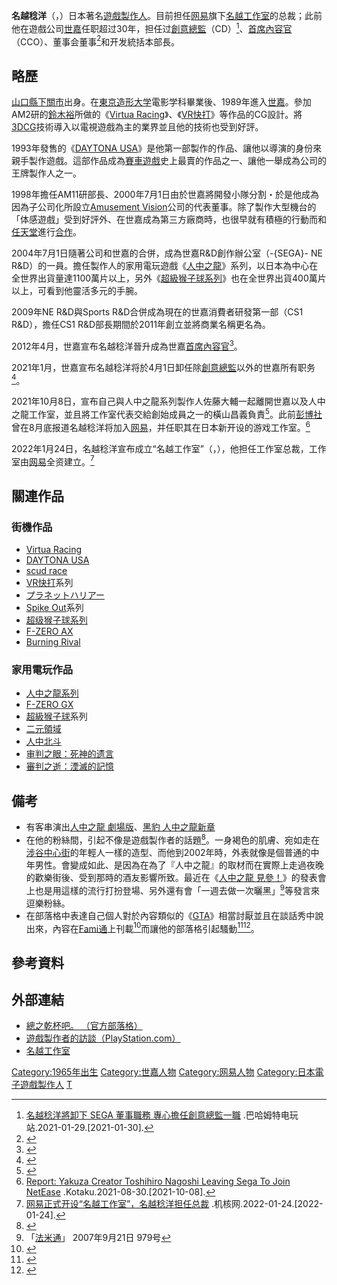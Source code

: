 {{NoteTA
| G1 =Games
}}
{{Infobox person
|name = 名越稔洋
|image = Toshihiro Nagoshi 20140125.jpg
|imagesize = 
|caption = 
|birth_date = {{birth date and age|1965|6|17}}
|birth_place = [[日本|日本]][[山口县|山口县]][[下关市|下关市]]
|nationality = {{JPN}}
|alma_mater = [[東京造形大學|東京造形大學]]
|occupation = 游戏监督、游戏制作人、[[游戏设计|游戏设计师]]
|employer   = [[世嘉|世嘉]]<small>（1989年至2021年）</small><br>[[名越工作室|名越工作室]]<small>（2021年至今）</small>
|spouse = 
|children = 
|Education = [[東京造形大學|東京造形大學]]
|signature = 
}}

{{Japanese|japanese=名越 稔洋|kana=なごし としひろ|romaji=Nagoshi Toshihiro}}

'''名越稔洋'''（{{lang-ja|名越 稔洋}}，{{bd|1965年|6月17日||}}）日本著名[[遊戲製作人|遊戲製作人]]。目前担任[[网易|网易]]旗下[[名越工作室|名越工作室]]的总裁；此前他在遊戲公司[[世嘉|世嘉]]任职超过30年，担任过[[創意總監|創意總監]]（CD）<ref>[https://gnn.gamer.com.tw/detail.php?sn=210120 名越稔洋將卸下 SEGA 董事職務 專心擔任創意總監一職] {{Wayback|url=https://gnn.gamer.com.tw/detail.php?sn=210120 |date=20210209164034 }}.巴哈姆特电玩站.2021-01-29.[2021-01-30].</ref>、[[首席內容官|首席內容官]]（CCO）、董事会董事<ref>{{Cite web|url=http://www.segasammy.co.jp/japanese/pdf/release/20120619_jinji_j_final.pdf|format=PDF|title=当社ならびに当社主要子会社（株式会社セガ、サミー株式会社）の経営体制について|date=2012-06-19|accessdate=2016-07-01|archive-date=2020-03-31|archive-url=https://web.archive.org/web/20200331024202/https://www.segasammy.co.jp/japanese/pdf/release/20120619_jinji_j_final.pdf|dead-url=no}}</ref>和开发統括本部長。

== 略歷 ==
[[山口縣|山口縣]][[下關市|下關市]]出身。在[[東京造形大学|東京造形大学]]電影学科畢業後、1989年進入[[世嘉|世嘉]]。參加AM2研的[[鈴木裕|鈴木裕]]所做的《[[Virtua_Racing|Virtua Racing]]》、《[[VR快打|VR快打]]》等作品的CG設計。將[[三維計算機圖形|3DCG]]技術導入以電視遊戲為主的業界並且他的技術也受到好評。

1993年發售的《[[梦游美国_(游戏)|DAYTONA USA]]》是他第一部製作的作品、讓他以導演的身份來親手製作遊戲。這部作品成為[[賽車遊戲|賽車遊戲]]史上最賣的作品之一、讓他一舉成為公司的王牌製作人之一。

1998年擔任AM11研部長、2000年7月1日由於世嘉將開發小隊分割・於是他成為因為子公司化所設立[[Amusement_Vision|Amusement Vision]]公司的代表董事。除了製作大型機台的「体感遊戲」受到好評外、在世嘉成為第三方廠商時，也很早就有積極的行動而和[[任天堂|任天堂]]進行[[合作|合作]]。

2004年7月1日隨著公司和世嘉的合併，成為世嘉R&D創作辦公室（-{SEGA}- NE R&D）的一員。擔任製作人的家用電玩遊戲《[[人中之龍|人中之龍]]》系列，以日本為中心在全世界出貨量達1100萬片以上，另外《[[超級猴子球系列|超級猴子球系列]]》也在全世界出貨400萬片以上，可看到他靈活多元的手腕。

2009年NE R&D與Sports R&D合併成為現在的世嘉消費者研發第一部（CS1 R&D），擔任CS1 R&D部長期間於2011年創立並將商業名稱更名為{{le|人中之龍工作室|Ryu Ga Gotoku Studio}}。

2012年4月，世嘉宣布名越稔洋晉升成為世嘉[[首席內容官|首席內容官]]<ref>{{cite web|title=Notice of Personnel Changes at SEGA SAMMY HOLDINGS INC. and its Subsidiaries (SEGA CORPORATION, Sammy Corporation and Sammy NetWorks Co., Ltd.)|url=http://www.segasammy.co.jp/english/pdf/release/20120229_jinji_e_final.pdf|date=29 February 2012|publisher=Sega Sammy Co., Ltd.|format=PDF|access-date=2021-04-25|archive-date=2012-07-31|archive-url=https://www.webcitation.org/69ZjF7SZp?url=http://www.segasammy.co.jp/english/pdf/release/20120229_jinji_e_final.pdf|dead-url=no}}</ref>。

2021年1月，世嘉宣布名越稔洋将於4月1日卸任除[[創意總監|創意總監]]以外的世嘉所有职务<ref>{{Cite web|url=https://www.segasammy.co.jp/japanese/pdf/release/20210129_jinji_j_final.pdf|format=PDF|title=代表取締役の役職変更ならびに役員の異動に関するお知らせ|publisher=セガサミーホールディングス|date=2021-01-29|accessdate=2021-01-29|archive-date=2021-03-31|archive-url=https://web.archive.org/web/20210331114857/https://www.segasammy.co.jp/japanese/pdf/release/20210129_jinji_j_final.pdf|dead-url=no}}</ref>。

2021年10月8日，宣布自己與人中之龍系列製作人佐藤大輔一起離開世嘉以及人中之龍工作室，並且將工作室代表交給創始成員之一的橫山昌義負責<ref>{{Cite web |url=https://gnn.gamer.com.tw/detail.php?sn=222154 |title=SEGA 人中之龍工作室宣布改組 原總監名越稔洋確定離職另謀高就 |date=2021-10-08 |publisher=gnn新聞 |language=zh |accessdate=2021-10-08 |archive-date=2021-10-08 |archive-url=https://web.archive.org/web/20210507164100/https://gnn.gamer.com.tw/detail.php?sn=222154 |dead-url=no }}</ref>。此前[[彭博社|彭博社]]曾在8月底报道名越稔洋将加入[[网易|网易]]，并任职其在日本新开设的游戏工作室。<ref>[https://kotaku.com/report-yakuza-creator-toshihiro-nagoshi-leaving-sega-t-1847581995 Report: Yakuza Creator Toshihiro Nagoshi Leaving Sega To Join NetEase] {{Wayback|url=https://kotaku.com/report-yakuza-creator-toshihiro-nagoshi-leaving-sega-t-1847581995 |date=20220225061457 }}.Kotaku.2021-08-30.[2021-10-08].</ref>

2022年1月24日，名越稔洋宣布成立“名越工作室”（{{lang|ja|株式会社名越スタジオ}}，{{lang|en|Nagoshi Studio}}），他担任工作室总裁，工作室由[[网易|网易]]全资建立。<ref>[https://www.gcores.com/articles/146718 网易正式开设“名越工作室”，名越稔洋担任总裁] {{Wayback|url=https://www.gcores.com/articles/146718 |date=20220321205222 }}.机核网.2022-01-24.[2022-01-24].</ref>

== 關連作品 ==
=== 街機作品 ===
* [[Virtua_Racing|Virtua Racing]]
* [[梦游美国_(游戏)|DAYTONA USA]]
* [[scud_race|scud race]]
* [[VR快打|VR快打]]系列
* [[プラネットハリアー|プラネットハリアー]]
* [[Spike_Out|Spike Out]]系列
* [[超级猴子球系列|超级猴子球系列]]
* [[F-ZERO_AX|F-ZERO AX]]
* [[Burning_Rival|Burning Rival]]

=== 家用電玩作品 ===
* [[人中之龍系列|人中之龍系列]]
* [[F-ZERO_GX|F-ZERO GX]]
* [[超級猴子球|超級猴子球]]系列
* [[二元領域|二元領域]]
* [[人中北斗|人中北斗]]
* [[审判之眼：死神的遗言|审判之眼：死神的遗言]]
* [[審判之逝：湮滅的記憶|審判之逝：湮滅的記憶]]

== 備考 ==
* 有客串演出[[人中之龍_劇場版|人中之龍 劇場版]]、[[黑豹_人中之龍新章|黑豹 人中之龍新章]]
* 在他的粉絲間，引起不像是遊戲製作者的話題<ref>{{Cite news|url=http://www.famitsu.com/game/news/2007/04/02/103,1175491499,69403,0,0.html|title=5日間連続！　著名クリエーターが洋ゲーを語る！　第1回目は名越稔洋氏|publisher=法米通|date=2007-04-02|accessdate=2018-08-15|deadurl=yes|archiveurl=https://web.archive.org/web/20180815084709/https://www.famitsu.com/game/news/2007/04/02/103,1175491499,69403,0,0.html|archivedate=2018-08-15}}</ref>。一身褐色的肌膚、宛如走在[[涉谷中心街|涉谷中心街]]的年輕人一樣的造型、而他到2002年時，外表就像是個普通的中年男性。會變成如此、是因為在為了『人中之龍』的取材而在實際上走過夜晚的歡樂街後、受到那時的酒友影響所致。最近在《[[人中之龍_見參！|人中之龍 見參！]]》的發表會上也是用這樣的流行打扮登場、另外還有會「一週去做一次曬黑」<ref>「[[法米通|法米通]]」 2007年9月21日 979号</ref>等發言來逗樂粉絲。
* 在部落格中表達自己個人對於內容類似的《[[俠盜獵車手|GTA]]》相當討厭並且在談話秀中說出來，內容在[[Fami通|Fami通]]上刊載<ref>{{Cite news|url=http://www.famitsu.com/game/news/1228468_1124.html|title=世嘉的名越的會話『人中之龍』和遊戲倫理的問題|publisher=法米通|date=2009-10-13|accessdate=2018-08-15|deadurl=yes|archiveurl=https://web.archive.org/web/20180815083647/https://www.famitsu.com/game/news/1228468_1124.html|archivedate=2018-08-15}}</ref>而讓他的部落格引起騷動<ref>{{Cite news|url=http://ameblo.jp/nag0617/entry-10365089459.html|title=ちゃんと|date=2009-10-15|accessdate=2018-08-15|deadurl=yes|archiveurl=https://web.archive.org/web/20180815085353/https://ameblo.jp/nag0617/entry-10365089459.html|archivedate=2018-08-15}}</ref><ref>{{Cite news|url=http://ameblo.jp/nag0617/entry-10365949932.html|title=ご感想ありがとうございました。|date=2009-10-16|accessdate=2018-08-15|deadurl=yes|archiveurl=https://web.archive.org/web/20180815085623/https://ameblo.jp/nag0617/entry-10365949932.html|archivedate=2018-08-15}}</ref>。

== 參考資料 ==
{{reflist}}

== 外部連結 ==
*[http://ameblo.jp/nag0617/ 總之乾杯吧。 （官方部落格）]{{Wayback|url=http://ameblo.jp/nag0617/ |date=20090120064127 }}
*[http://www.jp.playstation.com/psworld/interview/200611/index.html 遊戲製作者的訪談（PlayStation.com）]{{Wayback|url=http://www.jp.playstation.com/psworld/interview/200611/index.html |date=20120216043737 }}
*[https://nagoshistudio.com/ 名越工作室] {{Wayback|url=https://nagoshistudio.com/ |date=20220228082211 }}

{{人中之龍系列}}

{{Authority control}}
{{DEFAULTSORT:Toshihiro, Nagoshi}}
[[Category:1965年出生|Category:1965年出生]]
[[Category:世嘉人物|Category:世嘉人物]]
[[Category:网易人物|Category:网易人物]]
[[Category:日本電子遊戲製作人|Category:日本電子遊戲製作人]]
[[Category:山口縣出身人物|T]]